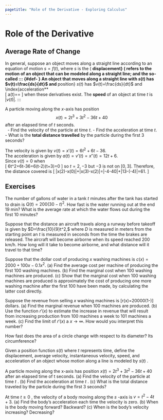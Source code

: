 ```yaml
---
pagetitle: "Role of the Derivative - Exploring Calculus"
---
```

# Role of the Derivative

## Average Rate of Change


In general, suppose an object moves along a straight line according to an equation of motion $s=f(t),$ where $s$ is the \index{displacement} (\index{directed distance} **displacement} (\index{directed distance** ) of the object from the origin at time $t.$  
The function $f$ that describes the motion is called the \index{position function} **position function**  of the object. 
In the time interval from $t=a$ to $t=a+h$  the change in position is $f(a+h)-f(a)$ and the \index{average velocity} **average velocity**  over this time interval is 
\[
\frac{f(a+h)-f(a)}{h}
\] 
which is the same as the slope of the secant line through these two points.


::: {#exm- } 
If a billiard is dropped from a height of 500 feet, its height $s$  at time $t$  is given by the position function $s=-16t^2+500$  where $s$  is measured in feet and $t$  is measured in seconds. 
Find the average velocity over the intervals $[2,2.5]$ and $[2,2.6]$.  
::: 

::: {.solution }
For the interval $[2,2.5],$ the object falls from a height of $s(2)=-16(2)^2+500=436$  feet to a height of $s(2.5)=-16(2.5)^2+500=400.$  
The average velocity is 
\[
\frac{\Delta  s}{\Delta  t}=\frac{s(2.5)-s(2)}{2.5-2}=\frac{400-436}{2.5-2}=-72.
\]
For the interval $[2,2.6],$ the object falls from a height of $s(2)=436$  feet to a height of $s(2.6)=391.84.$  
The average velocity is 
\[
\frac{\Delta  s}{\Delta  t}=\frac{s(2.6)-s(2)}{2.6-2}=\frac{391.84-436}{2.6-2}=-73.6.
\]
Note that the average velocities are negative indicating that the object is moving downward.
::: 

## Instantaneous Rate of Change


The difference quotient 
\[
\frac{\Delta  y}{\Delta  x}=\frac{f\left(x_2\right)-f\left(x_1\right)}{x_2-x_1}
\]
is the average rate of change of $y$  with respect to $x$  over the interval $\left[x_1,x_2\right]$ and can be interpreted as the slope of the secant line.
Its limit as $\Delta x\to 0$  is the derivative at $x=x_1$ and is denoted by $f'\left(x_1\right).$  
We interpret the limit of the average rate of change as the interval becomes smaller and smaller to be the instantaneous rate of change. 
Often, different branches of science have specific interpretations of the derivative.


As $\Delta  x\to 0$  the average rate of change approaches the \index{instantaneous rate for change} **instantaneous rate for change** ; that
is, 
\[
\lim _{\Delta  x\to 0} \frac{\Delta  y}{\Delta  x} = f'(x)
\] 
and is also known as the \index{derivative} **derivative**  of $f$  at $x.$ 


## Free-Falling Body


Basically, \index{rectilinear motion} refers to the motion of an object that can be modeled along a straight line; and the so-called \index{falling body problems} **rectilinear motion} refers to the motion of an object that can be modeled along a straight line; and the so-called \index{falling body problems**  are a special type of rectilinear motion where the motion of an object is falling (or propelled) in a vertical direction. 
Another type of rectilinear motion is the \index{free-falling body problem} **free-falling body problem** .


The position of a free-falling body (neglect air resistance) under the influence of gravity can be represented by the function  
\[
s(t)=\frac{1}{2}g t^2+v_0t+s_0
\]
where $g$  is the acceleration due to gravity (on earth $g\approx -32 \text{ft}\left/s^2\right.$) and $s_0$  and $v_0$  are the initial height and velocity of the object (when $t=0$).


::: {#exm- } 
A ball is thrown vertically upward from the ground with an initial velocity of $160 \text{ ft/s}$. 
\ 
\item 
When will it hit the ground?
\item 
With what velocity will the ball hit the ground?
\item 
When will the ball reach its maximum height and what is the maximum height?
 
::: 

::: {.solution }
\ 
\item 
We can determine when the ball will hit the ground by solving 
$$
s(t)=\frac{1}{2}g t^2+v_0t+s_0=0
$$ 
for $t$. 
Using $g=-32$ , $v_0=160$ , and $s_0=0$. 
We find 
$$
s(t)=-16t^2+160 t=16t (-t+10)=0
$$ 
when $t=0$  and $t=10$. 
Thus the ball will hit the ground 10 seconds after it is thrown upwards.
\item 
The velocity of the ball at time $t$  is given by the first derivative of $s$, namely 
$$
v(t)=s'(t)=g t+v_0.
$$ 
When $t=10$ we find, $v(10)=-32 (10)+160=-160$ and so the velocity of the ball is $-160 \text{ ft}/s$ when it hits the ground.
\item 
The ball reaches it's maximum height when the velocity is zero, thus we solve 
$$
v(t)= g t+v_0=-32 t+160=0
$$ 
yielding $t=2$. 
Its position at $t=2$ is the maximum height which is $s(2)=16(2)(-2+10)=256$. 
Therefore, 2 seconds after the ball is thrown, the ball reaches it's maximum height of 256 ft.
 
::: 


::: {#def- } 
An object that moves along a straight line with \index{position} $s(t)$  has \index{velocity} $v(t)=\frac{ds}{dt}$  and \index{acceleration} **position} $s(t)$  has \index{velocity} $v(t)=\frac{ds}{dt}$  and \index{acceleration**  
\[
a(t)=\frac{dv}{dt}=\frac{d^2 s}{dt ^2}
\] 
when these derivatives exist. 
The \index{speed} **speed**  of an object at time $t$  is $|v(t)|.$ 
::: 


::: {#exm- } 
A particle moving along the $x$-axis has position 
$$
x(t)=2t^3+3t^2-36t+40
$$ 
after an elapsed time of $t$ seconds.  
\ 
- Find the velocity of the particle at time $t.$ 
- Find the acceleration at time $t.$
- What is the \index{total distance travelled} **total distance travelled**  by the particle during the first 3 seconds?
 
::: 

::: {.solution }
The velocity is given by  $v(t)=x'(t)=6t^2+6 t-36.$  
The acceleration is given by $a(t)=v'(t)=x''(t)=12 t+6.$  
Since $v(t)=0$  when  
\[
6t^2+6t-36=6(t-2)(t+3)=0
\] 
so $t=2, -3$ but $-3$ is not on $[0,3]$. 
Therefore, the distance covered is
\[
|x(2)-x(0)|+|x(3)-x(2)|=|-4-40|+|13-(-4)|=61.
 \]
::: 

## Exercises

::: {#exr- } 
The number of gallons of water in a tank $t$  minutes after the tank has started to drain is $Q(t)=200(30-t)^2.$  How fast is the water running out at the end 19 min? What is the average rate at which the water flows out during the first 10 minutes?
::: 

::: {#exr- } 
Suppose that the distance an aircraft travels along a runway before takeoff is given by $D=\frac{10}{9}t^2,$  where $D$  is measured in meters from the starting point an $t$  is measured in seconds from the time the brakes are released. The aircraft will become airborne when its speed reached 200 km/h. How long will it take to become airborne, and what distance will it travel to that time?
::: 

::: {#exr- } 
Suppose that the dollar cost of producing $x$  washing machines is $c(x)=2000+100x-0.1x^2.$  (a) Find the average cost per machine of producing the first 100 washing machines. (b) Find the marginal cost when 100 washing machines are produced.  (c) Show that the marginal cost when 100 washing machines are produced is approximately the cost of producing one more washing machine after the first 100 have been made, by calculating the latter cost directly.
::: 

::: {#exr- } 
Suppose the revenue from selling $x$  washing machines is  \[r(x)=20000\left(1-\frac{1}{x}\right)\] dollars.  (a) Find the marginal revenue when 100 machines are produced. (b) Use the function $r'(x)$  to estimate the increase in revenue that will result from increasing production from 100 machines a week to 101 machines a week.  (c) Find the limit of $r'(x)$  a $x\to \infty .$  How would you interpret this number?
::: 

::: {#exr- } 
How fast does the area of a circle change with respect to its diameter? Its circumference?
::: 

::: {#exr- } 
Given a position function $s(t)$  where $t$  represents time, define the displacement, average velocity, instantaneous velocity, speed, and acceleration of an object whose motion along a line is modeled by $s(t)$ .
::: 

::: {#exr- } 
A particle moving along the x-axis has position $x(t)=2t^3+3t^2-36t+40$  after an elapsed time of t seconds. (a) Find the velocity of the particle at time $t$ . (b) Find the acceleration at time $t$ . (c) What is the total distance traveled by the particle during the first 3 seconds?
::: 

::: {#exr- } 
At time $t\geq 0$ , the velocity of a body moving along the $s$ -axis is $v=t^2-4t+3$. (a) Find the body's acceleration each time the velocity is zero. (b) When is the body moving forward? Backward? (c) When is the body's velocity increasing? Decreasing?
::: 


